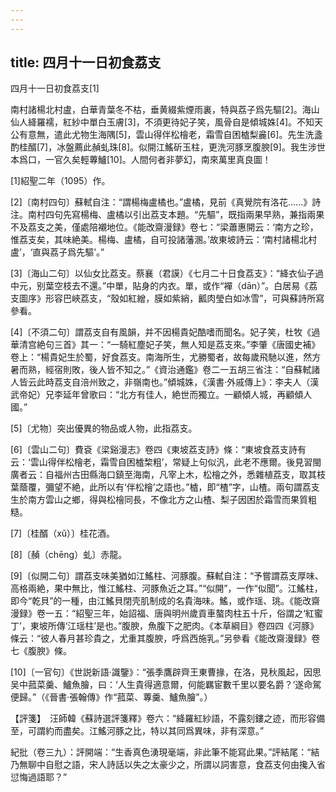 ```yaml
---
---
---
```

title: 四月十一日初食荔支
---



四月十一日初食荔支[1]


南村諸楊北村盧，白華青葉冬不枯，垂黄綴紫煙雨裏，特與荔子爲先驅[2]。海山仙人絳羅襦，紅紗中單白玉膚[3]，不須更待妃子笑，風骨自是傾城姝[4]。不知天公有意無，遣此尤物生海隅[5]，雲山得伴松檜老，霜雪自困樝梨麄[6]。先生洗盞酌桂醑[7]，冰盤薦此赬虬珠[8]。似開江鰩斫玉柱，更洗河豚烹腹腴[9]。我生涉世本爲口，一官久矣輕蓴鱸[10]。人間何者非夢幻，南來萬里真良圖！

[1]紹聖二年（1095）作。

[2]〔南村四句〕蘇軾自注：“謂楊梅盧橘也。”盧橘，見前《真覺院有洛花……》詩注。南村四句先寫楊梅、盧橘以引出荔支本題。“先驅”，既指兩果早熟，兼指兩果不及荔支之美，僅處陪襯地位。《能改齋漫録》卷七：“梁蕭惠開云：‘南方之珍，惟荔支矣，其味絶美。楊梅、盧橘，自可投諸藩溷。’故東坡詩云：‘南村諸楊北村盧’，‘直與荔子爲先驅’。”

[3]〔海山二句〕以仙女比荔支。蔡襄（君謨）《七月二十日食荔支》：“絳衣仙子過中元，别葉空枝去不還。”中單，貼身的内衣。單，或作“襌（dān）”。白居易《荔支圖序》形容巴峽荔支，“殼如紅繒，膜如紫綃，瓤肉瑩白如冰雪”，可與蘇詩所寫參看。

[4]〔不須二句〕謂荔支自有風韻，并不因楊貴妃酷嗜而聞名。妃子笑，杜牧《過華清宫絶句三首》其一：“一騎紅塵妃子笑，無人知是荔支來。”李肇《唐國史補》卷上：“楊貴妃生於蜀，好食荔支。南海所生，尤勝蜀者，故每歲飛馳以進，然方暑而熟，經宿則敗，後人皆不知之。”《資治通鑑》卷二一五胡三省注：“自蘇軾諸人皆云此時荔支自涪州致之，非嶺南也。”傾城姝，《漢書·外戚傳上》：李夫人（漢武帝妃）兄李延年曾歌曰：“北方有佳人，絶世而獨立。一顧傾人城，再顧傾人國。”

[5]〔尤物〕突出優異的物品或人物，此指荔支。

[6]〔雲山二句〕費袞《梁谿漫志》卷四《東坡荔支詩》條：“東坡食荔支詩有云：‘雲山得伴松檜老，霜雪自困樝棃粗’，常疑上句似汎，此老不應爾。後見習閩廣者云：自福州古田縣海口鎮至海南，凡宰上木，松檜之外，悉雜植荔支，取其枝葉蔭覆，彌望不絶，此所以有‘伴松檜’之語也。”樝，即“楂”字，山楂。兩句謂荔支生於南方雲山之鄉，得與松檜同長，不像北方之山楂、梨子因困於霜雪而果質粗糙。

[7]〔桂醑（xǔ）〕桂花酒。

[8]〔赬（chēng）虬〕赤龍。

[9]〔似開二句〕謂荔支味美猶如江鰩柱、河豚腹。蘇軾自注：“予嘗謂荔支厚味、高格兩絶，果中無比，惟江鰩柱、河豚魚近之耳。”“似開”，一作“似聞”。江鰩柱，即今“乾貝”的一種，由江鰩貝閉壳肌制成的名貴海味。鰩，或作瑶、珧。《能改齋漫録》卷一五：“紹聖三年，始詔福、唐與明州歲貢車螯肉柱五十斤，俗謂之‘紅蜜丁’，東坡所傳‘江瑶柱’是也。”腹腴，魚腹下之肥肉。《本草綱目》卷四四《河豚》條云：“彼人春月甚珍貴之，尤重其腹腴，呼爲西施乳。”另參看《能改齋漫録》卷七《腹腴》條。

[10]〔一官句〕《世説新語·識鑒》：“張季鷹辟齊王東曹掾，在洛，見秋風起，因思吴中菰菜羹、鱸魚膾，曰：‘人生貴得適意爾，何能羈宦數千里以要名爵？’遂命駕便歸。”（《晉書·張翰傳》作“菰菜、蓴羹、鱸魚膾”。）

【評箋】　汪師韓《蘇詩選評箋釋》卷六：“絳羅紅紗語，不露刻鏤之迹，而形容備至，可謂約而盡矣。江鰩河豚之比，特以其同爲異味，非有深意。”

紀批（卷三九）：評開端：“生香真色湧現毫端，非此筆不能寫此果。”評結尾：“結乃無聊中自慰之語，宋人詩話以失之太豪少之，所謂以詞害意，食荔支何由攙入省愆悔過語耶？”